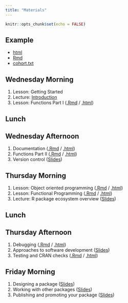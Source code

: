 ```yaml
---
title: "Materials"
---
```


```r
knitr::opts_chunk$set(echo = FALSE)
```

## Example

- [html](nestedCC/exNestedCC.html)
- [Rmd](nestedCC/exNestedCC.Rmd)
- [cohort.txt](nestedCC/cohort.txt)


## Wednesday Morning

1. Lesson: Getting Started
2. Lecture: [Introduction](DayOne/introduction.html){target="_blank"}
3. Lesson: Functions Part I ([.Rmd](DayOne/Functions-part1.Rmd){target="_blank"} / [.html](DayOne/Functions-part1.html){target="_blank"})

## Lunch

## Wednesday Afternoon

1. Documentation ([.Rmd](DayOne/Documentation.Rmd){target="_blank"} / [.html](DayOne/Documentation.html){target="_blank"})
2. Functions Part II ([.Rmd](DayOne/Functions-part2.Rmd){target="_blank"} / [.html](DayOne/Functions-part2.html){target="_blank"})
3. Version control ([Slides](DayOne/git.html){target="_blank"})

## Thursday Morning

1. Lesson: Object oriented programming ([.Rmd](DayTwo/OOP.Rmd) / [.html](DayTwo/OOP.html))
2. Lesson: Functional Programming ([.Rmd](DayTwo/functional.Rmd) / [.html](DayTwo/functional.html))
3. Lecture: R package ecosystem overview ([Slides](DayTwo/Ecology.html))

## Lunch

## Thursday Afternoon

1. Debugging ([.Rmd](DayTwo/Debugging.Rmd) / [.html](DayTwo/Debugging.html))
2. Approaches to software development ([Slides](DayTwo/software-dev-lecture.pdf))
3. Testing and CRAN checks ([.Rmd](DayTwo/testing.Rmd) / [.html](DayTwo/testing.html))

## Friday Morning

1. Designing a package ([Slides](DayThree/design.html))
2. Working with other packages ([Slides](DayThree/PlayingNice.html))
3. Publishing and promoting your package ([Slides](DayThree/publishing.html))


